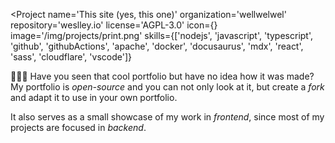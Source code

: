 
<Project
  name='This site (yes, this one)'
  organization='wellwelwel'
  repository='weslley.io'
  license='AGPL-3.0'
  icon={<Heart />}
  image='/img/projects/print.png'
  skills={['nodejs', 'javascript', 'typescript', 'github', 'githubActions', 'apache', 'docker', 'docusaurus', 'mdx', 'react', 'sass', 'cloudflare', 'vscode']}
>

👨🏻‍🎨 Have you seen that cool portfolio but have no idea how it was made? My portfolio is _open-source_ and you can not only look at it, but create a _fork_ and adapt it to use in your own portfolio.

It also serves as a small showcase of my work in _frontend_, since most of my projects are focused in _backend_.

</Project>
